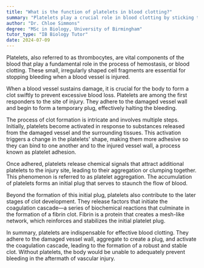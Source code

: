 ```yaml
---
title: "What is the function of platelets in blood clotting?"
summary: "Platelets play a crucial role in blood clotting by sticking together to form a plug at the site of injury."
author: "Dr. Chloe Simmons"
degree: "MSc in Biology, University of Birmingham"
tutor_type: "IB Biology Tutor"
date: 2024-07-09
---
```


Platelets, also referred to as thrombocytes, are vital components of the blood that play a fundamental role in the process of hemostasis, or blood clotting. These small, irregularly shaped cell fragments are essential for stopping bleeding when a blood vessel is injured.

When a blood vessel sustains damage, it is crucial for the body to form a clot swiftly to prevent excessive blood loss. Platelets are among the first responders to the site of injury. They adhere to the damaged vessel wall and begin to form a temporary plug, effectively halting the bleeding.

The process of clot formation is intricate and involves multiple steps. Initially, platelets become activated in response to substances released from the damaged vessel and the surrounding tissues. This activation triggers a change in the platelets' shape, making them more adhesive so they can bind to one another and to the injured vessel wall, a process known as platelet adhesion.

Once adhered, platelets release chemical signals that attract additional platelets to the injury site, leading to their aggregation or clumping together. This phenomenon is referred to as platelet aggregation. The accumulation of platelets forms an initial plug that serves to staunch the flow of blood.

Beyond the formation of this initial plug, platelets also contribute to the later stages of clot development. They release factors that initiate the coagulation cascade—a series of biochemical reactions that culminate in the formation of a fibrin clot. Fibrin is a protein that creates a mesh-like network, which reinforces and stabilizes the initial platelet plug.

In summary, platelets are indispensable for effective blood clotting. They adhere to the damaged vessel wall, aggregate to create a plug, and activate the coagulation cascade, leading to the formation of a robust and stable clot. Without platelets, the body would be unable to adequately prevent bleeding in the aftermath of vascular injury.
    